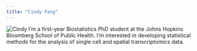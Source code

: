 ```yaml
---
title: "Cindy Fang"
---
```

![Cindy](media/quarto_site_photo.jpg)
I'm a first-year Biostatistics PhD student at the Johns Hopkins Bloomberg School of Public Health. I'm interested in developing statistical methods for the analysis of single cell and spatial transcriptomics data.
